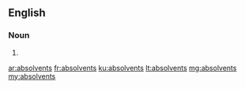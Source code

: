 ==English==

===Noun===
{{head|en|plural}}

# {{plural of|absolvent|lang=en|nocat=1}}

[[ar:absolvents]]
[[fr:absolvents]]
[[ku:absolvents]]
[[lt:absolvents]]
[[mg:absolvents]]
[[my:absolvents]]